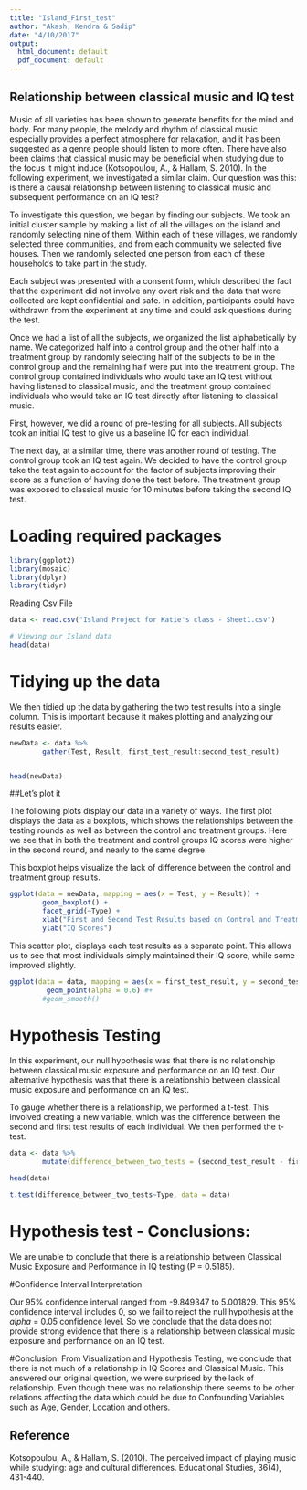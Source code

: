 ```yaml
---
title: "Island_First_test"
author: "Akash, Kendra & Sadip"
date: "4/10/2017"
output:
  html_document: default
  pdf_document: default
---
```


## Relationship between classical music and IQ test

Music of all varieties has been shown to generate benefits for the mind and body. For many people, the melody and rhythm of classical music especially provides a perfect atmosphere for relaxation, and it has been suggested as a genre people should listen to more often. There have also been claims that classical music may be beneficial when studying due to the focus it might induce (Kotsopoulou, A., & Hallam, S. 2010). In the following experiment, we investigated a similar claim. Our question was this: is there a causal relationship between listening to classical music and subsequent performance on an IQ test?

To investigate this question, we began by finding our subjects. We took an initial cluster sample by making a list of all the villages on the island and randomly selecting nine of them. Within each of these villages, we randomly selected three communities, and from each community we selected five houses. Then we randomly selected one person from each of these households to take part in the study. 

Each subject was presented with a consent form, which described the fact that the experiment did not involve any overt risk and the data that were collected are kept confidential and safe. In addition, participants could have withdrawn from the experiment at any time and could ask questions during the test. 

Once we had a list of all the subjects, we organized the list alphabetically by name. We categorized half into a control group and the other half into a treatment group by randomly selecting half of the subjects to be in the control group and the remaining half were put into the treatment group. The control group contained individuals who would take an IQ test without having listened to classical music, and the treatment group contained individuals who would take an IQ test directly after listening to classical music.

First, however, we did a round of pre-testing for all subjects. All subjects took an initial IQ test to give us a baseline IQ for each individual.

The next day, at a similar time, there was another round of testing. The control group took an IQ test again. We decided to have the control group take the test again to account for the factor of subjects improving their score as a function of having done the test before. The treatment group was exposed to classical music for 10 minutes before taking the second IQ test. 

# Loading required packages
```r
library(ggplot2)
library(mosaic)
library(dplyr)
library(tidyr)
```

Reading Csv File
```r
data <- read.csv("Island Project for Katie's class - Sheet1.csv")

# Viewing our Island data
head(data)

```

# Tidying up the data
We then tidied up the data by gathering the two test results into a single column. This is important because it makes plotting and analyzing our results easier.

```r

newData <- data %>%
        gather(Test, Result, first_test_result:second_test_result)


head(newData)


```

##Let's plot it

The following plots display our data in a variety of ways. The first plot displays the data as a boxplots, which shows the relationships between the testing rounds as well as between the control and treatment groups. Here we see that in both the treatment and control groups IQ scores were higher in the second round, and nearly to the same degree. 

This boxplot helps visualize the lack of difference between the control and treatment group results.

```r

ggplot(data = newData, mapping = aes(x = Test, y = Result)) +
        geom_boxplot() +
        facet_grid(~Type) + 
        xlab("First and Second Test Results based on Control and Treatment Groups") + 
        ylab("IQ Scores")
```

This scatter plot, displays each test results as a separate point. This allows us to see that most individuals simply maintained their IQ score, while some improved slightly.
```r

ggplot(data = data, mapping = aes(x = first_test_result, y = second_test_result, colour = Type)) +
         geom_point(alpha = 0.6) #+
        #geom_smooth()

```


# Hypothesis Testing
In this experiment, our null hypothesis was that there is no relationship between classical music exposure and performance on an IQ test. Our alternative hypothesis was that there is a relationship between classical music exposure and performance on an IQ test.

To gauge whether there is a relationship, we performed a t-test. This involved creating a new variable, which was the difference between the second and first test results of each individual. We then performed the t-test.

```r

data <- data %>%
        mutate(difference_between_two_tests = (second_test_result - first_test_result))

head(data)

t.test(difference_between_two_tests~Type, data = data)

```

# Hypothesis test - Conclusions: 
We are unable to conclude that there is a relationship between Classical Music Exposure and Performance in IQ testing (P = 0.5185).

#Confidence Interval Interpretation

Our 95% confidence interval ranged from -9.849347 to 5.001829.
This 95% confidence interval includes 0, so we fail to reject the null hypothesis at the $alpha$ = 0.05 confidence level. So we conclude that the data does not provide strong evidence that there is a relationship between classical music exposure and performance on an IQ test.


#Conclusion:
From Visualization and Hypothesis Testing, we conclude that there is not much of a relationship in IQ Scores and Classical Music. This answered our original question, we were surprised by the lack of relationship. Even though there was no relationship there seems to be other relations affecting the data which could be due to Confounding Variables such as Age, Gender, Location and others.


## Reference

Kotsopoulou, A., & Hallam, S. (2010). The perceived impact of playing music while studying: age and cultural differences. Educational Studies, 36(4), 431-440.


